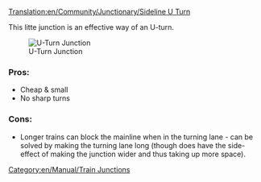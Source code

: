 [[Translation:en/Community/Junctionary/Sideline U Turn]]
{{en/Community/Junctionary/Navigation}}

This litte junction is an effective way of an U-turn.

[[File:en/Community/Junctionary/Mainline u turn.png|center|frame|U-Turn Junction]]

===Pros:===
*Cheap & small
*No sharp turns

===Cons:===
*Longer trains can block the mainline when in the turning lane - can be solved by making the turning lane long (though does have the side-effect of making the junction wider and thus taking up more space).

[[Category:en/Manual/Train Junctions]]